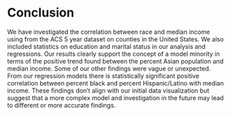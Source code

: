 # Conclusion

We have investigated the correlation between race and median income using from the ACS 5 year dataset on counties in the United States. We also included statistics on education and marital status in our analysis and regressions. Our results clearly support the concept of a model minority in terms of the positive trend found between the percent Asian population and median income. Some of our other findings were vague or unexpected. From our regression models there is statistically significant positive correlation between percent black and percent Hispanic/Latino with median income. These findings don't align with our initial data visualization but suggest that a more complex model and investigation in the future may lead to different or more accurate findings. 
